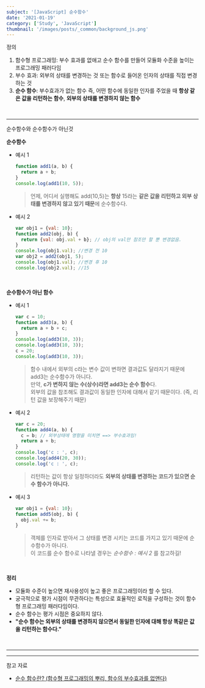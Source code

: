 ```yaml
---
subject: '[JavaScript] 순수함수'
date: '2021-01-19'
category: ['Study', 'JavaScript']
thumbnail: '/images/posts/_common/background_js.png'
---
```



<Typography variant="h3" backgroundColor="gray">
  <span>정의</span>
</Typography>

1. 함수형 프로그래밍: 부수 효과를 없애고 순수 함수를 만들어 모듈화 수준을 높이는 프로그래밍 패러다임
2. 부수 효과: 외부의 상태를 변경하는 것 또는 함수로 들어온 인자의 상태를 직접 변경하는 것
3. **순수 함수**: 부수효과가 없는 함수 즉, 어떤 함수에 동일한 인자를 주었을 때 **항상 같은 값을 리턴하는 함수**, **외부의 상태를 변경하지 않는 함수**

<br />

---

<Typography variant="h3" backgroundColor="gray">
  <span>순수함수와 순수함수가 아닌것</span>
</Typography>

**순수함수**

- 예시 1

  ```js
  function add1(a, b) {
    return a + b;
  }
  console.log(add1(10, 5));
  ```

  > 언제, 어디서 실행해도 add(10,5)는 **항상** 15라는 **같은 값을 리턴하고 외부 상태를 변경하지 않고 있기 때문**에 순수함수다.

- 예시 2

  ```js
  var obj1 = {val: 10};
  function add2(obj, b) {
    return {val: obj.val + b}; // obj의 val만 참조만 할 뿐 변경없음.
  }
  console.log(obj1.val); //변경 전 10
  var obj2 = add2(obj1, 5);
  console.log(obj1.val); //변경 후 10
  console.log(obj2.val); //15
  ```

<br />

**순수함수가 아닌 함수**

- 예시 1
  ```js
  var c = 10;
  function add3(a, b) {
    return a + b + c;
  }
  console.log(add3(10, 3));
  console.log(add3(10, 3));
  c = 20;
  console.log(add3(10, 3));
  ```
  > 함수 내에서 외부의 c라는 변수 값이 변하면 결과값도 달라지기 때문에 add3는 순수함수가 아니다.  
  > 만약, **c가 변하지 않는 수(상수)라면 add3는 순수 함수**다.  
  > 외부의 값을 참조해도 결과값이 동일한 인자에 대해서 같기 때문이다. (즉, 리턴 값을 보장해주기 때문)
- 예시 2
  ```js
  var c = 20;
  function add4(a, b) {
    c = b; // 외부상태에 영향을 미치면 ==> 부수효과임!
    return a + b;
  }
  console.log('c : ', c);
  console.log(add4(20, 30));
  console.log('c : ', c);
  ```
  > 리턴하는 값이 항상 일정하더라도 **외부의 상태를 변경하는 코드가 있으면 순수 함수가 아니다.**
- 예시 3

  ```js
  var obj1 = {val: 10};
  function add5(obj, b) {
    obj.val += b;
  }
  ```

  > 객체를 인자로 받아서 그 상태를 변경 시키는 코드를 가지고 있기 때문에 순수함수가 아니다.  
  > 이 코드를 순수 함수로 나타낼 경우는 _순수함수 : 예시 2_ 를 참고하길!

<br />

**정리**

- 모듈화 수준이 높으면 재사용성이 높고 좋은 프로그래밍이라 할 수 있다.
- 궁극적으로 평가 시점이 무관하다는 특성으로 효율적인 로직을 구성하는 것이 함수형 프로그래밍 패러다임이다.
- 순수 함수는 평가 시점은 중요하지 않다.
- **"순수 함수는 외부의 상태를 변경하지 않으면서 동일한 인자에 대해 항상 똑같은 값을 리턴하는 함수다."**

<br />

---

---

<Typography backgroundColor="yellow" variant="p" isBold>
  <span>참고 자료</span>
</Typography>

- [순수 함수란? (함수형 프로그래밍의 뿌리, 함수의 부수효과를 없앤다)](https://jeong-pro.tistory.com/23)
